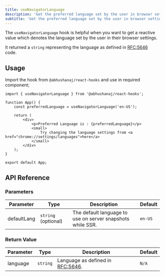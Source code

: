 ```yaml
---
title: useNavigatorLanguage
description: 'Get the preferred language set by the user in browser settings'
subtitle: 'Get the preferred language set by the user in browser settings'
---
```



The `useNavigatorLanguage` hook is helpful when you want to get a reactive value which denotes the language set by the user in their browser settings.

It returned a `string` representing the language as defined in [RFC:5646](https://datatracker.ietf.org/doc/html/rfc5646) code.

<DemoWrapper title="useNavigatorLanguage">
	<Example client:load />
</DemoWrapper>

## Usage

Import the hook from `@abhushanaj/react-hooks` and use in required component;

```tsx title="./src/App.tsx" ins={1,4}  mark="useNavigatorLanguage"
import { useNavigatorLanguage } from '@abhushanaj/react-hooks';

function App() {
	const preferredLanguage = useNavigatorLanguage('en-US');

	return (
		<div>
			<p>Preferred Language is : {preferredLanguage}</p>
			<small>
				Try changing the language settings from <a href="chrome://settings/languages">here</a>
			</small>
		</div>
	);
}

export default App;
```

## API Reference

### Parameters

| Parameter   | Type                | Description                                                | Default |
| ----------- | ------------------- | ---------------------------------------------------------- | ------- |
| defaultLang | `string` (optional) | The default language to use on server snapshots while SSR. | `en-US` |

### Return Value

| Parameter | Type     | Description                                                                       | Default |
| --------- | -------- | --------------------------------------------------------------------------------- | ------- |
| language  | `string` | Language as defined in [RFC:5646](https://datatracker.ietf.org/doc/html/rfc5646). | `N/A`   |
